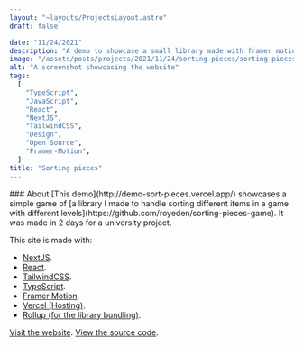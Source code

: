 ```yaml
---
layout: "~layouts/ProjectsLayout.astro"
draft: false

date: "11/24/2021"
description: "A demo to showcase a small library made with framer motion to play a game where you have to sort pieces."
image: "/assets/posts/projects/2021/11/24/sorting-pieces/sorting-pieces.png"
alt: "A screenshot showcasing the website"
tags:
  [
    "TypeScript",
    "JavaScript",
    "React",
    "NextJS",
    "TailwindCSS",
    "Design",
    "Open Source",
    "Framer-Motion",
  ]
title: "Sorting pieces"
---
```




<div id="content">
  ### About
  [This demo](http://demo-sort-pieces.vercel.app/) showcases a simple game of [a
  library I made to handle sorting different items in a game with different
  levels](https://github.com/royeden/sorting-pieces-game). It was made in 2 days for a university project.

This site is made with:

- [NextJS](https://nextjs.org).
- [React](https://reactjs.org).
- [TailwindCSS](https://tailwindcss.com/).
- [TypeScript](https://typescriptlang.org/).
- [Framer Motion](https://www.framer.com/docs/).
- [Vercel (Hosting)](https://vercel.com/).
- [Rollup (for the library bundling)](https://vercel.com/).

[Visit the website](http://demo-sort-pieces.vercel.app/).
[View the source code](https://github.com/royeden/demo-sort-pieces).

</div>
